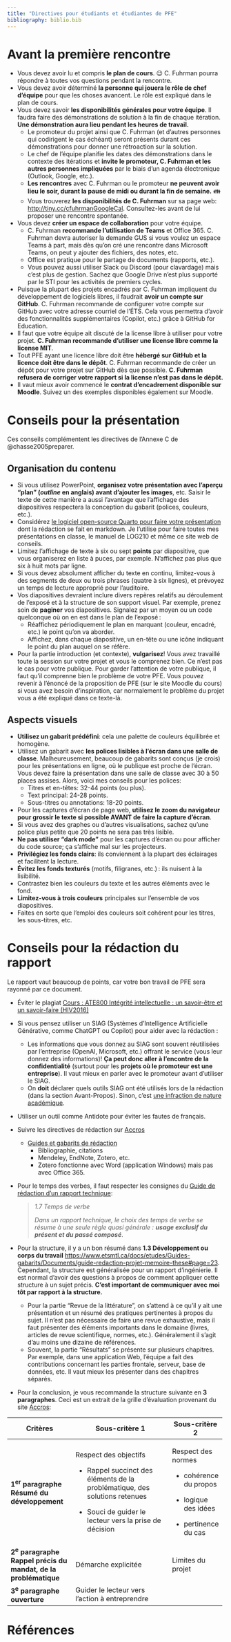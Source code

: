 ```yaml
---
title: "Directives pour étudiants et étudiantes de PFE"
bibliography: biblio.bib
---
```


# Avant la première rencontre

-   Vous devez avoir lu et compris **le plan de cours**. 😉 C. Fuhrman pourra répondre à toutes vos questions pendant la rencontre.
-   Vous devez avoir déterminé **la personne qui jouera le rôle de chef d'équipe** pour que les choses avancent. Le rôle est expliqué dans le plan de cours.
-   Vous devez savoir **les disponibilités générales pour votre équipe**. Il faudra faire des démonstrations de solution à la fin de chaque itération. **Une démonstration aura lieu pendant les heures de travail.**
    -   Le promoteur du projet ainsi que C. Fuhrman (et d'autres personnes qui codirigent le cas échéant) seront présents durant ces démonstrations pour donner une rétroaction sur la solution.
    -   Le chef de l'équipe planifie les dates des démonstrations dans le contexte des itérations et **invite le promoteur, C. Fuhrman et les autres personnes impliquées** par le biais d'un agenda électronique (Outlook, Google, etc.).
    -   **Les rencontres** avec C. Fuhrman ou le promoteur **ne peuvent avoir lieu le soir, durant la pause de midi ou durant la fin de semaine.** 👪
    -   Vous trouverez **les disponibilités de C. Fuhrman** sur sa page web: <http://tiny.cc/cfuhrmanGoogleCal>. Consultez-les avant de lui proposer une rencontre spontanée.
-   Vous devez **créer un espace de collaboration** pour votre équipe.
    -   C. Fuhrman **recommande l'utilisation de Teams** et Office 365. C. Fuhrman devra autoriser la demande GUS si vous voulez un espace Teams à part, mais dès qu'on cré une rencontre dans Microsoft Teams, on peut y ajouter des fichiers, des notes, etc.
    -   Office est pratique pour le partage de documents (rapports, etc.).
    -   Vous pouvez aussi utiliser Slack ou Discord (pour clavardage) mais c'est plus de gestion. Sachez que Google Drive n'est plus supporté par le STI pour les activités de premiers cycles.
-   Puisque la plupart des projets encadrés par C. Fuhrman impliquent du développement de logiciels libres, il faudrait **avoir un compte sur GitHub**. C. Fuhrman recommande de configurer votre compte sur GitHub avec votre adresse courriel de l'ÉTS. Cela vous permettra d'avoir des fonctionnalités supplémentaires (Copilot, etc.) grâce à GitHub for Education.
-   Il faut que votre équipe ait discuté de la license libre à utiliser pour votre projet. **C. Fuhrman recommande d'utiliser une license libre comme la license MIT**.
-   Tout PFE ayant une licence libre doit être **hébergé sur GitHub et la licence doit être dans le dépôt**. C. Fuhrman recommande de créer un dépôt pour votre projet sur GitHub dès que possible. **C. Fuhrman refusera de corriger votre rapport si la license n'est pas dans le dépôt.**
-   Il vaut mieux avoir commencé le **contrat d'encadrement disponible sur Moodle**. Suivez un des exemples disponibles également sur Moodle.

# Conseils pour la présentation

Ces conseils complémentent les directives de l'Annexe C de @chasse2005preparer.

## Organisation du contenu

- Si vous utilisez PowerPoint, **organisez votre présentation avec l'aperçu "plan" (*outline* en anglais) avant d'ajouter les images**, etc. Saisir le texte de cette manière a aussi l'avantage que l'affichage des diapositives respectera la conception du gabarit (polices, couleurs, etc.).
- Considérez [le logiciel open-source Quarto pour faire votre présentation](https://quarto.org/docs/gallery/#presentations) dont la rédaction se fait en markdown.
Je l'utilise pour faire toutes mes présentations en classe, le manuel de LOG210 et même ce site web de conseils.
- Limitez l'affichage de texte à six ou sept **points** par diapositive, que vous organiserez en liste à puces, par exemple. N'affichez pas plus que six à huit mots par ligne.
- Si vous devez absolument afficher du texte en continu, limitez-vous à des segments de deux ou trois phrases (quatre à six lignes), et prévoyez un temps de lecture approprié pour l'auditoire.
- Vos diapositives devraient inclure divers repères relatifs au déroulement de l'exposé et à la structure de son support visuel. Par exemple, prenez soin de **paginer** vos diapositives. Signalez par un moyen ou un code quelconque où on en est dans le plan de l'exposé :
  - Réaffichez périodiquement le plan en marquant (couleur, encadré, etc.) le point qu'on va aborder.
  - Affichez, dans chaque diapositive, un en-tête ou une icône indiquant le point du plan auquel on se réfère.
- Pour la partie introduction (et contexte), **vulgarisez**!
Vous avez travaillé toute la session sur votre projet et vous le comprenez bien.
Ce n'est pas le cas pour votre publique.
Pour garder l'attention de votre publique, il faut qu'il comprenne bien le problème de votre PFE.
Vous pouvez revenir à l'énoncé de la proposition de PFE (sur le site Moodle du cours) si vous avez besoin d'inspiration, car normalement le problème du projet vous a été expliqué dans ce texte-là.

## Aspects visuels

- **Utilisez un gabarit prédéfini**: cela une palette de couleurs équilibrée et homogène.
-   Utilisez un gabarit avec **les polices lisibles à l'écran dans une salle de classe**.
    Malheureusement, beaucoup de gabarits sont conçus (je crois) pour les présentations en ligne, où le publique est proche de l'écran.
    Vous devez faire la présentation dans une salle de classe avec 30 à 50 places assises.
    Alors, voici mes conseils pour les polices:
    -   Titres et en-têtes: 32-44 points (ou plus).
    -   Text principal: 24-28 points.
    -   Sous-titres ou annotations: 18-20 points.
-   Pour les captures d'écran de page web, **utilisez le zoom du navigateur pour grossir le texte si possible AVANT de faire la capture d'écran**.
-   Si vous avez des graphes ou d'autres visualisations, sachez qu'une police plus petite que 20 points ne sera pas très lisible.
-   **Ne pas utiliser "dark mode"** pour les captures d'écran ou pour afficher du code source; ça s'affiche mal sur les projecteurs.
- **Privilégiez les fonds clairs**: ils conviennent à la plupart des éclairages et facilitent la lecture.
- **Évitez les fonds texturés** (motifs, filigranes, etc.) : ils nuisent à la lisibilité.
- Contrastez bien les couleurs du texte et les autres éléments avec le fond.
- **Limitez-vous à trois couleurs** principales sur l'ensemble de vos diapositives.
- Faites en sorte que l'emploi des couleurs soit cohérent pour les titres, les sous-titres, etc. 

# Conseils pour la rédaction du rapport

Le rapport vaut beaucoup de points, car votre bon travail de PFE sera rayonné par ce document.

-   Éviter le plagiat [Cours : ATE800 Intégrité intellectuelle : un savoir-être et un savoir-faire (HIV2016)](https://accros.etsmtl.ca/Rapports/atelier/index.html)

-   Si vous pensez utiliser un SIAG (Systèmes d'Intelligence Artificielle Générative, comme ChatGPT ou Copilot) pour aider avec la rédaction :

    -   Les informations que vous donnez au SIAG sont souvent réutilisées par l'entreprise (OpenAI, Microsoft, etc.) offrant le service (vous leur donnez des informations)! **Ça peut donc aller à l'encontre de la confidentialité** (surtout pour les **projets où le promoteur est une entreprise**). Il vaut mieux en parler avec le promoteur avant d'utiliser le SIAG.
    -   On **doit** déclarer quels outils SIAG ont été utilisés lors de la rédaction (dans la section Avant-Propos). Sinon, c'est [une infraction de nature académique](https://www.etsmtl.ca/a-propos/gouvernance/secretariat-general/cadre-reglementaire/reglement-sur-les-infractions-de-nature-academique).

-   Utiliser un outil comme Antidote pour éviter les fautes de français.

-   Suivre les directives de rédaction sur [Accros](https://accros.etsmtl.ca/)

    -   [Guides et gabarits de rédaction](http://etsmtl.ca/Etudiants-actuels/Cycles-sup/Realisation-etudes/Guides-gabarits)
        -   Bibliographie, citations
        -   Mendeley, EndNote, Zotero, etc.
        -   Zotero fonctionne avec Word (application Windows) mais pas avec Office 365.

-   Pour le temps des verbes, il faut respecter les consignes du [Guide de rédaction d'un rapport technique](https://accros.etsmtl.ca/rapports/findetudes/rapport_fin_etudes/guide_redaction.pdf#page=16):

    > *1.7 Temps de verbe*
    >
    > *Dans un rapport technique, le choix des temps de verbe se résume à une seule règle quasi générale : **usage exclusif du présent et du passé composé***.

-   Pour la structure, il y a un bon résumé dans **1.3 Développement ou corps du travail** <https://www.etsmtl.ca/docs/etudes/Guides-gabarits/Documents/guide-redaction-projet-memoire-these#page=23>.
    Cependant, la structure est généralisée pour un rapport d'ingénierie.
    Il est normal d'avoir des questions à propos de comment appliquer cette structure à un sujet précis.
    **C'est important de communiquer avec moi tôt par rapport à la structure.**

    -   Pour la partie "Revue de la littérature", on s'attend à ce qu'il y ait une présentation et un résumé des pratiques pertinentes à propos du sujet. Il n'est pas nécessaire de faire une revue exhaustive, mais il faut présenter des éléments importants dans le domaine (livres, articles de revue scientifique, normes, etc.). Généralement il s'agit d'au moins une dizaine de références.
    -   Souvent, la partie "Résultats" se présente sur plusieurs chapitres. Par exemple, dans une application Web, l'équipe a fait des contributions concernant les parties frontale, serveur, base de données, etc. Il vaut mieux les présenter dans des chapitres séparés.

-   Pour la conclusion, je vous recommande la structure suivante en **3 paragraphes**.
    Ceci est un extrait de la grille d'évaluation provenant du site [Accros](https://accros.etsmtl.ca/Rapports/index.asp):

+------------------------------------------------+------------------------------------------------------------------------------+-------------------------+
| Critères                                       | Sous-critère 1                                                               | Sous-critère 2          |
+================================================+==============================================================================+=========================+
| **1^er^ paragraphe \                           | Respect des objectifs                                                        | Respect des normes      |
| Résumé du développement**                      |                                                                              |                         |
|                                                | -   Rappel succinct des éléments de la problématique, des solutions retenues | -   cohérence du propos |
|                                                |                                                                              |                         |
|                                                | -   Souci de guider le lecteur vers la prise de décision                     | -   logique des idées   |
|                                                |                                                                              |                         |
|                                                |                                                                              | -   pertinence du cas   |
+------------------------------------------------+------------------------------------------------------------------------------+-------------------------+
| **2^e^ paragraphe \                            | Démarche explicitée                                                          | Limites du projet       |
| Rappel précis du mandat, de la problématique** |                                                                              |                         |
+------------------------------------------------+------------------------------------------------------------------------------+-------------------------+
| **3^e^ paragraphe\                             | Guider le lecteur vers l'action à entreprendre                               |                         |
| ouverture**                                    |                                                                              |                         |
+------------------------------------------------+------------------------------------------------------------------------------+-------------------------+

# Références
